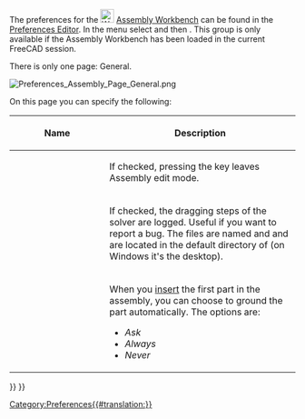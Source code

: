 <languages/>
<translate>

<!--T:1-->
{{Docnav
|[[Assembly_CreateJointBelt|CreateJointBelt]]
|
|[[Assembly_Workbench|Assembly]]
|IconL=Assembly_CreateJointBelt.svg
|IconR=
|IconC=Workbench_Assembly.svg
}}

</translate>
{{TOCright}}
<translate>

<!--T:2-->
The preferences for the [[Image:Workbench_Assembly.svg|24px|link=Assembly_Workbench]] [[Assembly_Workbench|Assembly Workbench]] can be found in the [[Preferences Editor|Preferences Editor]]. In the menu select {{MenuCommand|Edit → Preferences…}} and then {{MenuCommand|[[Image:Workbench_Assembly.svg|16px]] Assembly}}. This group is only available if the Assembly Workbench has been loaded in the current FreeCAD session.

<!--T:3-->
There is only one page: General.

</translate>
[[Image:Preferences_Assembly_Page_General.png]]
<translate>

<!--T:4-->
On this page you can specify the following:

<!--T:5-->
{| class="wikitable"
!style="width: 33%;"|Name
!style="width: 66%;"|Description
|-
| {{MenuCommand|Esc leaves edit mode}}
| If checked, pressing the {{KEY|Esc}} key leaves Assembly edit mode.
|-
| {{MenuCommand|Log dragging steps}}
| If checked, the dragging steps of the solver are logged. Useful if you want to report a bug. The files are named {{FileName|runPreDrag.asmt}} and {{FileName|dragging.log}} and are located in the default directory of {{Incode|std::ofstream}} (on Windows it's the desktop).
|-
| {{MenuCommand|Ground first part}}
| When you [[Assembly_InsertLink|insert]] the first part in the assembly, you can choose to ground the part automatically. The options are:
* ''Ask''
* ''Always''
* ''Never''
|}


<!--T:6-->
{{Docnav
|[[Assembly_CreateJointBelt|CreateJointBelt]]
|
|[[Assembly_Workbench|Assembly]]
|IconL=Assembly_CreateJointBelt.svg
|IconR=
|IconC=Workbench_Assembly.svg
}}

</translate>
{{Assembly_Tools_navi{{#translation:}}}}
{{Userdocnavi{{#translation:}}}}
[[Category:Preferences{{#translation:}}]]